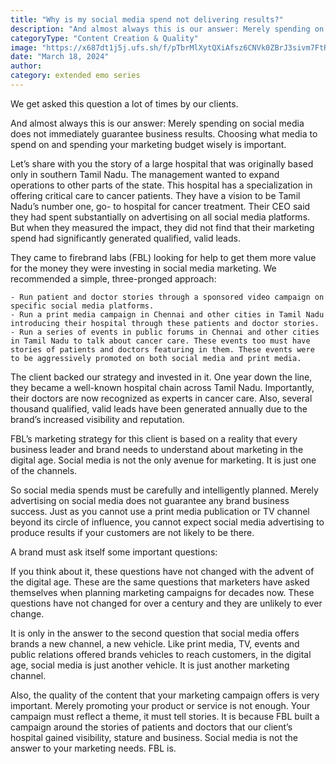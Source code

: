 ```yaml
---
title: "Why is my social media spend not delivering results?"
description: "And almost always this is our answer: Merely spending on social media does not immediately guarantee business results. Choosing what media to spend on and spending your marketing budget wisely is important."
categoryType: "Content Creation & Quality"
image: "https://x687dt1j5j.ufs.sh/f/pTbrMlXytQXiAfsz6CNVk0ZBrJ3sivm7FtRybneCAqMGz2oN"
date: "March 18, 2024"
author:
category: extended emo series
---
```


We get asked this question a lot of times by our clients.

And almost always this is our answer: Merely spending on social media does not immediately guarantee business results. Choosing what media to spend on and spending your marketing budget wisely is important.

Let’s share with you the story of a large hospital that was originally based only in southern Tamil Nadu. The management wanted to expand operations to other parts of the state. This hospital has a specialization in offering critical care to cancer patients. They have a vision to be Tamil Nadu’s number one, go- to hospital for cancer treatment. Their CEO said they had spent substantially on advertising on all social media platforms. But when they measured the impact, they did not find that their marketing spend had significantly generated qualified, valid leads.

They came to firebrand labs (FBL) looking for help to get them more value for the money they were investing in social media marketing.
We recommended a simple, three-pronged approach:

    - Run patient and doctor stories through a sponsored video campaign on specific social media platforms.
    - Run a print media campaign in Chennai and other cities in Tamil Nadu introducing their hospital through these patients and doctor stories.
    - Run a series of events in public forums in Chennai and other cities in Tamil Nadu to talk about cancer care. These events too must have stories of patients and doctors featuring in them. These events were to be aggressively promoted on both social media and print media.

The client backed our strategy and invested in it. One year down the line, they became a well-known hospital chain across Tamil Nadu. Importantly, their doctors are now recognized as experts in cancer care. Also, several thousand qualified, valid leads have been generated annually due to the brand’s increased visibility and reputation.

FBL’s marketing strategy for this client is based on a reality that every business leader and brand needs to understand about marketing in the digital age. Social media is not the only avenue for marketing. It is just one of the channels.

So social media spends must be carefully and intelligently planned. Merely advertising on social media does not guarantee any brand business success. Just as you cannot use a print media publication or TV channel beyond its circle of influence, you cannot expect social media advertising to produce results if your customers are not likely to be there.

A brand must ask itself some important questions:

If you think about it, these questions have not changed with the advent of the digital age. These are the same questions that marketers have asked themselves when planning marketing campaigns for decades now. These questions have not changed for over a century and they are unlikely to ever change.

It is only in the answer to the second question that social media offers brands a new channel, a new vehicle. Like print media, TV, events and public relations offered brands vehicles to reach customers, in the digital age, social media is just another vehicle. It is just another marketing channel.

Also, the quality of the content that your marketing campaign offers is very important. Merely promoting your product or service is not enough. Your campaign must reflect a theme, it must tell stories. It is because FBL built a campaign around the stories of patients and doctors that our client’s hospital gained visibility, stature and business.
Social media is not the answer to your marketing needs. FBL is.
